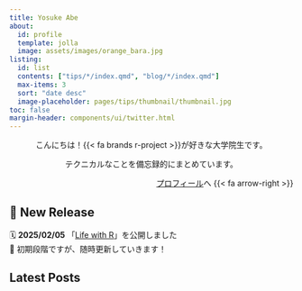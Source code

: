 ```yaml
---
title: Yosuke Abe
about: 
  id: profile
  template: jolla
  image: assets/images/orange_bara.jpg
listing: 
  id: list
  contents: ["tips/*/index.qmd", "blog/*/index.qmd"]
  max-items: 3
  sort: "date desc"
  image-placeholder: pages/tips/thumbnail/thumbnail.jpg
toc: false
margin-header: components/ui/twitter.html
---
```


:::: {#profile}

::: {style="text-align: center"}
こんにちは！{{< fa brands r-project >}}が好きな大学院生です。

テクニカルなことを備忘録的にまとめています。
:::

::: {style="text-align: right"}
[プロフィール](pages/about.html)へ {{< fa arrow-right >}}
:::

::::

::: {.callout-note icon=false}
## 📢 New Release

🗓 **2025/02/05** 「[Life with R](https://life-with-r.netlify.app/)」を公開しました  
📌 初期段階ですが、随時更新していきます！
:::

## [Latest Posts]{.libre-baskerville-regular}

::: {#list}
:::
